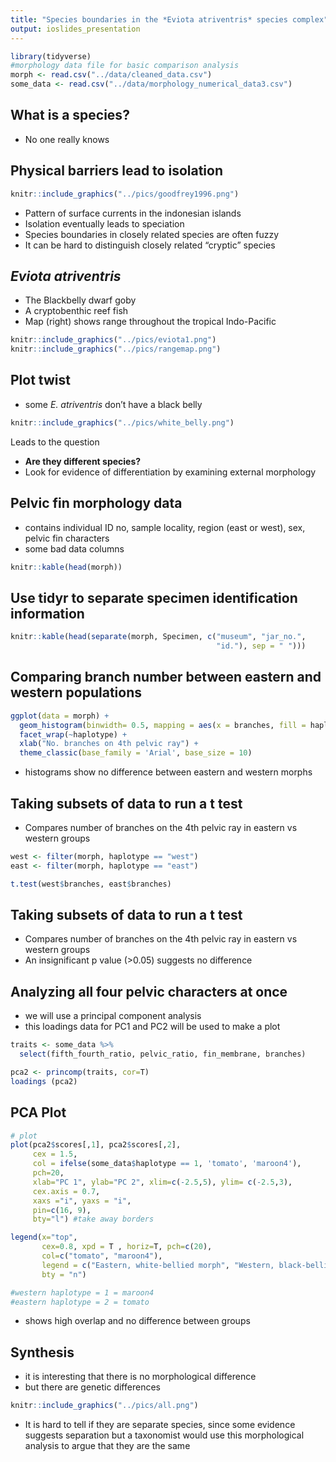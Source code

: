 ```yaml
---
title: "Species boundaries in the *Eviota atriventris* species complex"
output: ioslides_presentation
---
```


```r
library(tidyverse)
#morphology data file for basic comparison analysis
morph <- read.csv("../data/cleaned_data.csv")
some_data <- read.csv("../data/morphology_numerical_data3.csv")
```

## What is a species?
- No one really knows 


## Physical barriers lead to isolation
```r
knitr::include_graphics("../pics/goodfrey1996.png") 
```

- Pattern of surface currents in the indonesian islands 
- Isolation eventually leads to speciation
- Species boundaries in closely related species are often fuzzy
- It can be hard to distinguish closely related "cryptic" species 

## *Eviota atriventris* 
- The Blackbelly dwarf goby 
- A cryptobenthic reef fish
- Map (right) shows range throughout the tropical Indo-Pacific

```r
knitr::include_graphics("../pics/eviota1.png") 
knitr::include_graphics("../pics/rangemap.png")
```

## Plot twist
- some *E. atriventris* don't have a black belly
```r
knitr::include_graphics("../pics/white_belly.png") 
```
Leads to the question 

- **Are they different species?**
- Look for evidence of differentiation by examining external morphology

## Pelvic fin morphology data
- contains individual ID no, sample locality, region (east or west), sex, pelvic fin characters
- some bad data columns
```r
knitr::kable(head(morph))
```

## Use tidyr to separate specimen identification information 
```r
knitr::kable(head(separate(morph, Specimen, c("museum", "jar_no.", 
                                              "id."), sep = " ")))
```


## Comparing branch number between eastern and western populations
```r
ggplot(data = morph) +
  geom_histogram(binwidth= 0.5, mapping = aes(x = branches, fill = haplotype), show.legend = FALSE) +
  facet_wrap(~haplotype) +
  xlab("No. branches on 4th pelvic ray") +
  theme_classic(base_family = 'Arial', base_size = 10)
```

- histograms show no difference between eastern and western morphs

## Taking subsets of data to run a t test 
- Compares number of branches on the 4th pelvic ray in eastern vs western groups
```r
west <- filter(morph, haplotype == "west")
east <- filter(morph, haplotype == "east")
```
```r
t.test(west$branches, east$branches)
```

## Taking subsets of data to run a t test 
- Compares number of branches on the 4th pelvic ray in eastern vs western groups
- An insignificant p value (>0.05) suggests no difference

## Analyzing all four pelvic characters at once 
- we will use a principal component analysis
- this loadings data for PC1 and PC2 will be used to make a plot
```r
traits <- some_data %>% 
  select(fifth_fourth_ratio, pelvic_ratio, fin_membrane, branches)

pca2 <- princomp(traits, cor=T)
loadings (pca2)
```

## PCA Plot
```r

# plot
plot(pca2$scores[,1], pca2$scores[,2],
     cex = 1.5, 
     col = ifelse(some_data$haplotype == 1, 'tomato', 'maroon4'), 
     pch=20, 
     xlab="PC 1", ylab="PC 2", xlim=c(-2.5,5), ylim= c(-2.5,3),
     cex.axis = 0.7,
     xaxs ="i", yaxs = "i", 
     pin=c(16, 9), 
     bty="l") #take away borders

legend(x="top", 
       cex=0.8, xpd = T , horiz=T, pch=c(20), 
       col=c("tomato", "maroon4"), 
       legend = c("Eastern, white-bellied morph", "Western, black-bellied morph"),
       bty = "n")

#western haplotype = 1 = maroon4
#eastern haplotype = 2 = tomato
```

- shows high overlap and no difference between groups

## Synthesis
- it is interesting that there is no morphological difference
- but there are genetic differences 
```r
knitr::include_graphics("../pics/all.png") 
```

- It is hard to tell if they are separate species, since some evidence suggests separation but a taxonomist would use this morphological analysis to argue that they are the same 